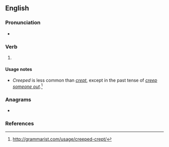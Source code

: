 ==English==

===Pronunciation===
* {{IPA|/kɹiːpt/|lang=en}}

===Verb===
{{head|en|verb form}}

# {{en-past of|creep}}

====Usage notes====
* ''Creeped'' is less common than ''[[crept]]'', except in the past tense of ''[[creep someone out]]''.<ref>http://grammarist.com/usage/creeped-crept/</ref>

===Anagrams===
* {{l|en|precede}}

===References===
<references/>